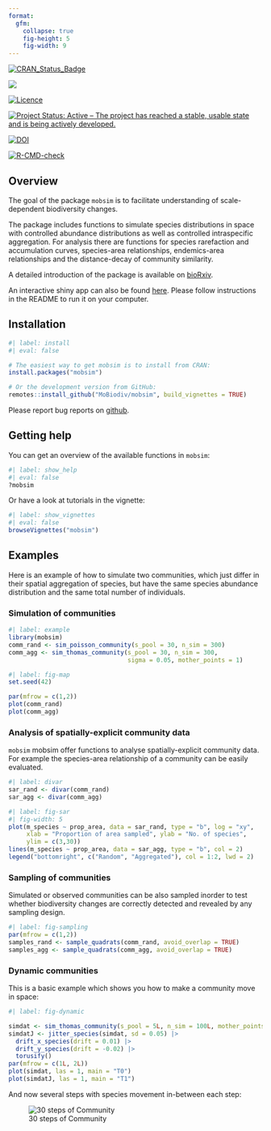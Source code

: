 ```yaml
---
format:
  gfm:
    collapse: true
    fig-height: 5
    fig-width: 9
---
```


<!-- README.md is generated from README.Rmd. Please edit that file -->

<!-- badges: start -->
[![CRAN_Status_Badge](http://www.r-pkg.org/badges/version/mobsim)](https://CRAN.R-project.org/package=mobsim)

[![](http://cranlogs.r-pkg.org/badges/grand-total/mobsim)](https://CRAN.R-project.org/package=mobsim)

[![Licence](https://img.shields.io/badge/licence-GPL--3-blue.svg)](https://www.gnu.org/licenses/gpl-3.0.en.html)

[![Project Status: Active – The project has reached a stable, usable state and is being actively developed.](http://www.repostatus.org/badges/latest/active.svg)](https://www.repostatus.org/)

[![DOI](https://zenodo.org/badge/DOI/10.5281/zenodo.1170472.svg)](https://doi.org/10.5281/zenodo.1170472)

[![R-CMD-check](https://github.com/MoBiodiv/mobsim/actions/workflows/R-CMD-check.yaml/badge.svg)](https://github.com/MoBiodiv/mobsim/actions/workflows/R-CMD-check.yaml)
<!-- badges: end -->


## Overview

The goal of the package `mobsim` is to facilitate understanding of scale-dependent biodiversity changes.

The package includes functions to simulate species distributions in space with controlled abundance distributions as well as controlled intraspecific aggregation. For analysis there are functions for species rarefaction and accumulation curves, species-area relationships, endemics-area relationships and the distance-decay of community similarity.

A detailed introduction of the package is available on
[bioRxiv](https://www.biorxiv.org/content/10.1101/209502v1).

An interactive shiny app can also be found
[here](https://github.com/albansagouis/mobsim_app). Please follow instructions
in the README to run it on your computer.

## Installation

```r
#| label: install
#| eval: false

# The easiest way to get mobsim is to install from CRAN:
install.packages("mobsim")

# Or the development version from GitHub:
remotes::install_github("MoBiodiv/mobsim", build_vignettes = TRUE)
```

Please report bug reports on [github](https://github.com/MoBiodiv/mobsim/issues).

## Getting help

You can get an overview of the available functions in `mobsim`:

```r
#| label: show_help
#| eval: false
?mobsim
```

Or have a look at tutorials in the vignette:

```r
#| label: show_vignettes
#| eval: false
browseVignettes("mobsim")
```


## Examples

Here is an example of how to simulate two communities, which just differ in their
spatial aggregation of species, but have the same species abundance distribution
and the same total number of individuals.

### Simulation of communities

```r
#| label: example
library(mobsim)
comm_rand <- sim_poisson_community(s_pool = 30, n_sim = 300)
comm_agg <- sim_thomas_community(s_pool = 30, n_sim = 300,
                                 sigma = 0.05, mother_points = 1)
```
```r
#| label: fig-map
set.seed(42)

par(mfrow = c(1,2))
plot(comm_rand)
plot(comm_agg)
```

### Analysis of spatially-explicit community data

`mobsim` mobsim offer functions to analyse spatially-explicit community data.
For example the species-area relationship of a community can be easily evaluated.

```r
#| label: divar
sar_rand <- divar(comm_rand)
sar_agg <- divar(comm_agg)
```

```r
#| label: fig-sar
#| fig-width: 5
plot(m_species ~ prop_area, data = sar_rand, type = "b", log = "xy",
     xlab = "Proportion of area sampled", ylab = "No. of species",
     ylim = c(3,30))
lines(m_species ~ prop_area, data = sar_agg, type = "b", col = 2)
legend("bottomright", c("Random", "Aggregated"), col = 1:2, lwd = 2)
```

### Sampling of communities

Simulated or observed communities can be also sampled inorder to test whether
biodiversity changes are correctly detected and revealed by any sampling
design.

```r
#| label: fig-sampling
par(mfrow = c(1,2))
samples_rand <- sample_quadrats(comm_rand, avoid_overlap = TRUE)
samples_agg <- sample_quadrats(comm_agg, avoid_overlap = TRUE)
```

### Dynamic communities
This is a basic example which shows you how to make a community move in space:

```r
#| label: fig-dynamic

simdat <- sim_thomas_community(s_pool = 5L, n_sim = 100L, mother_points = 1L)
simdatJ <- jitter_species(simdat, sd = 0.05) |>
  drift_x_species(drift = 0.01) |>
  drift_y_species(drift = -0.02) |>
  torusify()
par(mfrow = c(1L, 2L))
plot(simdat, las = 1, main = "T0")
plot(simdatJ, las = 1, main = "T1")
```

And now several steps with species movement in-between each step:

![30 steps of Community](./inst/LNFUA1284L_jittering.gif)
